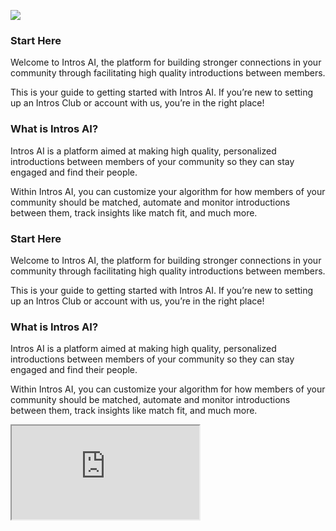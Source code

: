 ![](/logos/logo.png)

### **Start Here**

Welcome to Intros AI, the platform for building stronger connections in your community through facilitating high quality introductions between members.

This is your guide to getting started with Intros AI. If you’re new to setting up an Intros Club or account with us, you’re in the right place!

### **What is Intros AI?**

Intros AI is a platform aimed at making high quality, personalized introductions between members of your community so they can stay engaged and find their people. 

Within Intros AI, you can customize your algorithm for how members of your community should be matched, automate and monitor introductions between them, track insights like match fit, and much more.

### **Start Here**

Welcome to Intros AI, the platform for building stronger connections in your community through facilitating high quality introductions between members.

This is your guide to getting started with Intros AI. If you’re new to setting up an Intros Club or account with us, you’re in the right place!

### **What is Intros AI?**

Intros AI is a platform aimed at making high quality, personalized introductions between members of your community so they can stay engaged and find their people. 

Within Intros AI, you can customize your algorithm for how members of your community should be matched, automate and monitor introductions between them, track insights like match fit, and much more.


<iframe src="https://capture.navattic.com/clt952om2005k0gjoetyo70wj"></iframe>

        
</div>
